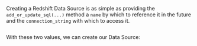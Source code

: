 Creating a Redshift Data Source is as simple as providing the `add_or_update_sql(...)` method a `name` by which to reference it in the future and the `connection_string` with which to access it.

```python name="docs/docusaurus/docs/snippets/aws_redshift_deployment_patterns.py vars"
```

With these two values, we can create our Data Source:

```python name="docs/docusaurus/docs/snippets/aws_redshift_deployment_patterns.py datasource"
```
